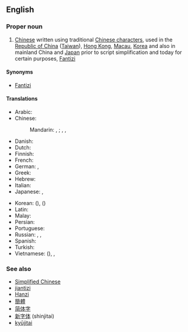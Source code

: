 ==English==
{{wikipedia}}

===Proper noun===
{{en-proper noun|sg=[[traditional|Traditional]] [[Chinese]]}}

# [[Chinese]] written using traditional [[Chinese character]]s, used in the [[Republic of China]] ([[Taiwan]]), [[Hong Kong]], [[Macau]], [[Korea]] and also in mainland China and [[Japan]] prior to script simplification and today for certain purposes, [[Fantizi]]

====Synonyms====
* [[Fantizi]]

====Translations====
{{trans-top|Chinese written using traditional characters}}
* Arabic: {{t-|ar|حروف صينية تقليدية|m|p|tr=ḥurūf ṣiníyya taqalidíyya}}
* Chinese:
*: Mandarin: {{qualifier|complex characters}} {{t|cmn|繁體字|sc=Hant}}, {{t|cmn|繁体字|tr=fántǐzì|sc=Hans}}; {{qualifier|traditional characters}} {{t|cmn|正體字|sc=Hant}}, {{t|cmn|正体字|tr=zhèngtǐzì|sc=Hans}}, {{qualifier|old characters}} {{t|cmn|老字|tr=lǎozì|sc=Hani}}
* Danish: {{t-|da|traditionel kinesisk}}
* Dutch: {{t-|nl|traditionele Chinees|n}}
* Finnish: {{t-|fi|perinteinen kiina}}
* French: {{t-|fr|chinois traditionnel|m}}
* German: {{t-|de|traditionelles Chinesisch|n}}, {{t-|de|Langzeichen|n}}
* Greek: {{t-|el|τα παραδοσιακά κινέζικα|tr=ta paradosiaká kinézika}}
* Hebrew: {{t-|he|סינית מסורתית}}
* Italian: {{t+|it|cinese tradizionale|m|f}}
* Japanese: {{t+|ja|繁体字|tr=はんたいじ, hantaiji}}, {{t+|ja|正体字|tr=せいたいじ, seitaiji}}
{{trans-mid}}
* Korean: {{t-|ko|번체자|tr=beoncheja|sc=Hang}} ({{t+|ko|繁體字|sc=Hani}}), {{t-|ko|정체자|tr=jeongcheja|sc=Hang}} ({{t+|ko|正體字|sc=Hani}})
* Latin: {{t-|la|lingua sinica traditionalis|f}}
* Malay: {{t-|ms|Aksara Cina Tradisional}}
* Persian: {{t-|fa|چینی سنتی|tr=čini-ye sonati|sc=fa-Arab}}
* Portuguese: {{t-|pt|chinês tradicional|m}}
* Russian: {{t-|ru|традиционный китайский|m|tr=tradiciónny kitáyskij}}, {{t-|ru|традиционный иероглиф|m|tr=tradiciónny ieróglif}}, {{t-|ru|фаньтицзы|m|tr=fanʹtíczy}} {{indeclinable}}
* Spanish: {{t-|es|chino tradicional|m}}
* Turkish: {{t-|tr|Geleneksel Çince}}
* Vietnamese: {{t-|vi|phồn thể tự}} ({{t-|vi|繁體字|sc=Hani}}), {{t-|vi|Chữ Hán phồn thể}}, {{t-|vi|Chữ Hán chính thể}}
{{trans-bottom}}

===See also===
* [[Simplified Chinese]]
* [[jiantizi]]
* [[Hanzi]]
* [[簡體]]
* [[简体字]]
* [[新字体]] (shinjitai)
* [[kyūjitai]]